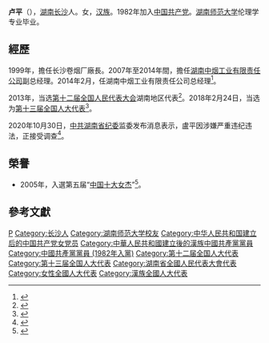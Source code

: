 {{Otheruses|莱姆斯·卢平|other=《哈利·波特》系列中的人物}}
{{Infobox officeholder
| 姓名          = 卢平
| 性別                      = 女
| 出生日期                  = {{birth year and age|1965|2}}
| 出生地點                  = 
| 國籍                      = {{PRC}}
| 民族                    = [[汉族|汉族]]
| 政黨                      = {{中国共产党}}
| 母校                      = [[湖南师范大学|湖南师范大学]]
}}
'''卢平'''（{{bd|1965年|2月|}}），[[湖南|湖南]][[长沙|长沙]]人。女，[[汉族|汉族]]。1982年加入[[中国共产党|中国共产党]]。[[湖南师范大学|湖南师范大学]]伦理学专业毕业。

==經歷==
1999年，擔任长沙卷烟厂廠長。2007年至2014年間，擔任[[湖南中烟工业有限责任公司|湖南中烟工业有限责任公司]]副总经理。2014年2月，任湖南中烟工业有限责任公司总经理<ref>{{cite news |title=湖南中烟工业“一把手”卢平被查，之前一直有举报 |url=https://www.icswb.com/h/162/20201030/682566.html |accessdate=2021-01-21 |publisher=長沙晚報網 |date=2020-10-30}}</ref>。

2013年，当选[[第十二届全国人民代表大会|第十二届全国人民代表大会]]湖南地区代表<ref>{{cite news|title=全国人大代表信息-卢平|url=http://210.82.31.1:8084/delegate/viewDelegate.action?dbid=121654|accessdate=2013-04-05|newspaper=全国人大网|archive-url=https://web.archive.org/web/20160828193701/http://www.npc.gov.cn/delegate/viewDelegate.action?dbid=121654|archive-date=2016-08-28|dead-url=yes}}</ref>。2018年2月24日，当选为[[第十三届全国人大代表|第十三届全国人大代表]]<ref>{{Cite web|title=（受权发布）中华人民共和国第十三届全国人民代表大会代表名单-中新网|url=http://www.chinanews.com/gn/2018/02-25/8453959.shtml|accessdate=2021-02-13|work=中新网|archive-date=2018-02-27|archive-url=https://web.archive.org/web/20180227031724/http://www.chinanews.com/gn/2018/02-25/8453959.shtml|dead-url=no}}</ref>。

2020年10月30日，[[中国共产党湖南省纪律检查委员会|中共湖南省纪委]]监委发布消息表示，盧平因涉嫌严重违纪违法，正接受调查<ref>{{cite news |author1=郭志强 |title=被举报借情人之手牟取巨额利益，湖南中烟女掌门落马 |url=http://www.ceweekly.cn/2020/1112/319881.shtml |accessdate=2021-01-21 |work=中国经济周刊 |date=2020-11-12 |archive-date=2020-12-04 |archive-url=https://web.archive.org/web/20201204055433/http://www.ceweekly.cn/2020/1112/319881.shtml |dead-url=no }}</ref>。

==榮譽==
* 2005年，入選第五届“[[中国十大女杰|中国十大女杰]]”<ref>{{cite news |title=第五届中国十大女杰评选揭晓 |url=http://www.gmw.cn/01gmrb/2005-02/05/content_178373.htm |accessdate=2021-01-21 |work=光明日报 |date=2005-02-05 |archive-date=2006-03-29 |archive-url=https://web.archive.org/web/20060329083011/http://www.gmw.cn/01gmrb/2005-02/05/content_178373.htm |dead-url=no }}</ref>。

==參考文獻==
{{reflist}}

{{DEFAULTSORT:Lu}}
[[Category:卢姓|P]]
[[Category:长沙人|Category:长沙人]]
[[Category:湖南师范大学校友|Category:湖南师范大学校友]]
[[Category:中华人民共和国建立后的中国共产党女党员|Category:中华人民共和国建立后的中国共产党女党员]]
[[Category:中華人民共和國建立後的漢族中國共產黨黨員|Category:中華人民共和國建立後的漢族中國共產黨黨員]]
[[Category:中國共產黨黨員_(1982年入黨)|Category:中國共產黨黨員 (1982年入黨)]]
[[Category:第十二届全国人大代表|Category:第十二届全国人大代表]]
[[Category:第十三届全国人大代表|Category:第十三届全国人大代表]]
[[Category:湖南省全國人民代表大會代表|Category:湖南省全國人民代表大會代表]]
[[Category:女性全國人大代表|Category:女性全國人大代表]]
[[Category:漢族全國人大代表|Category:漢族全國人大代表]]